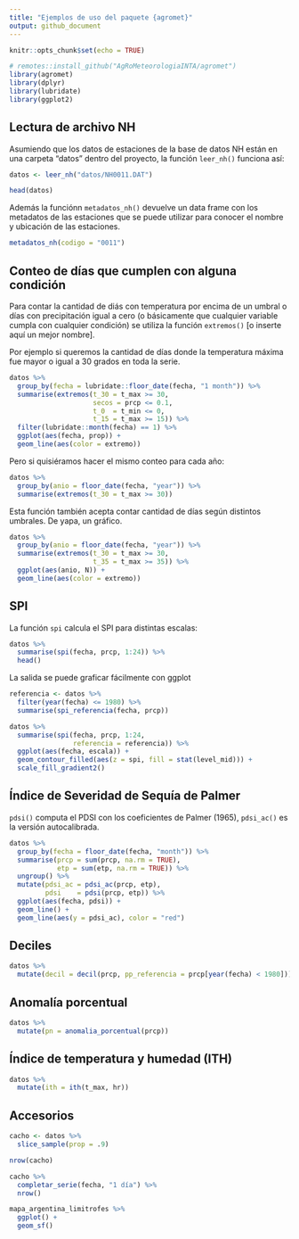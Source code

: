```yaml
---
title: "Ejemplos de uso del paquete {agromet}"
output: github_document
---
```


```r
knitr::opts_chunk$set(echo = TRUE)

# remotes::install_github("AgRoMeteorologiaINTA/agromet")
library(agromet)
library(dplyr)
library(lubridate)
library(ggplot2)
```

## Lectura de archivo NH

Asumiendo que los datos de estaciones de la base de datos NH están en una carpeta "datos" dentro del proyecto, la función `leer_nh()` funciona así:

```r
datos <- leer_nh("datos/NH0011.DAT")

head(datos)
```

Además la funciónn `metadatos_nh()` devuelve un data frame con los metadatos de las estaciones que se puede utilizar para conocer el nombre y ubicación de las estaciones. 

```r
metadatos_nh(codigo = "0011")
```


## Conteo de días que cumplen con alguna condición

Para contar la cantidad de diás con temperatura por encima de un umbral o días con precipitación igual a cero (o básicamente que cualquier variable cumpla con cualquier condición) se utiliza la función `extremos()` [o inserte aquí un mejor nombre].

Por ejemplo si queremos la cantidad de días donde la temperatura máxima fue mayor o igual a 30 grados en toda la serie.

```r
datos %>% 
  group_by(fecha = lubridate::floor_date(fecha, "1 month")) %>% 
  summarise(extremos(t_30 = t_max >= 30, 
                     secos = prcp <= 0.1,
                     t_0  = t_min <= 0,
                     t_15 = t_max >= 15)) %>% 
  filter(lubridate::month(fecha) == 1) %>% 
  ggplot(aes(fecha, prop)) +
  geom_line(aes(color = extremo))
```

Pero si quisiéramos hacer el mismo conteo para cada año:

```r
datos %>% 
  group_by(anio = floor_date(fecha, "year")) %>% 
  summarise(extremos(t_30 = t_max >= 30))
```

Esta función también acepta contar cantidad de días según distintos umbrales. De yapa, un gráfico.

```r
datos %>% 
  group_by(anio = floor_date(fecha, "year")) %>% 
  summarise(extremos(t_30 = t_max >= 30,
                     t_35 = t_max >= 35)) %>% 
  ggplot(aes(anio, N)) +
  geom_line(aes(color = extremo))
```

## SPI

La función `spi` calcula el SPI para distintas escalas:

```r
datos %>% 
  summarise(spi(fecha, prcp, 1:24)) %>% 
  head()
```

La salida se puede graficar fácilmente con ggplot

```r
referencia <- datos %>% 
  filter(year(fecha) <= 1980) %>% 
  summarise(spi_referencia(fecha, prcp))

datos %>% 
  summarise(spi(fecha, prcp, 1:24, 
                referencia = referencia)) %>% 
  ggplot(aes(fecha, escala)) +
  geom_contour_filled(aes(z = spi, fill = stat(level_mid))) +
  scale_fill_gradient2()
```

## Índice de Severidad de Sequía de Palmer


`pdsi()` computa el PDSI con los coeficientes de Palmer (1965), `pdsi_ac()` es la versión autocalibrada.

```r
datos %>% 
  group_by(fecha = floor_date(fecha, "month")) %>% 
  summarise(prcp = sum(prcp, na.rm = TRUE),
            etp = sum(etp, na.rm = TRUE)) %>% 
  ungroup() %>% 
  mutate(pdsi_ac = pdsi_ac(prcp, etp),
         pdsi    = pdsi(prcp, etp)) %>% 
  ggplot(aes(fecha, pdsi)) +
  geom_line() +
  geom_line(aes(y = pdsi_ac), color = "red")
```

## Deciles

```r
datos %>% 
  mutate(decil = decil(prcp, pp_referencia = prcp[year(fecha) < 1980])) 
```


## Anomalía porcentual

```r
datos %>% 
  mutate(pn = anomalia_porcentual(prcp))
```


## Índice de temperatura y humedad (ITH)

```r
datos %>% 
  mutate(ith = ith(t_max, hr))
```



## Accesorios

```r
cacho <- datos %>%
  slice_sample(prop = .9) 

nrow(cacho)  

cacho %>% 
  completar_serie(fecha, "1 día") %>% 
  nrow()
```


```r
mapa_argentina_limitrofes %>% 
  ggplot() +
  geom_sf()
```

